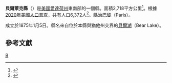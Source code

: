 {{noteTA
|G1=USStates
|1=zh:县; zh-hans:县; zh-hant:縣; zh-tw:郡;
|3=zh:贝尔莱克;zh-hans:贝尔莱克;zh-hant:貝爾萊克;zh-tw:貝爾萊克;
}}
{{Infobox U.S. County|
 county  = 貝爾萊克縣|
 state = 愛達荷州 |
 en county  = Bear Lake County|
 en state = Idaho |
 seal = <!-- 檔案不存在 Bearlakecountyseal.png ，可從英文維基百科取得 --> |
 map = Map_of_Idaho_highlighting_Bear_Lake_County.svg |
 map size = 250|
 founded = 1875|
 seat = [[巴黎_(愛達荷州)|巴黎]] | 
 area = 2,718 [[square_kilometre|km²]] (1,050 [[square_mile|mi²]]) |
 area land  = 2,527 km² (976 mi²) |
 area water = 191 km² (74 mi²) |
 area percentage = 7.04% |
 census yr = 2020|
 pop = 6,372 |
 density = 2.5|
 web = bearlakecounty.info|
|}}
'''貝爾萊克縣'''（{{lang-en|Bear Lake County}}）是[[美國|美國]][[愛達荷州|愛達荷州]]東南部的一個縣。面積2,718平方公里<ref>{{Cite web |url=https://www2.census.gov/geo/docs/maps-data/data/gazetteer/2021_Gazetteer/2021_gaz_counties_16.txt |title= 2021 Census Gazetteer Files |date=2021-08-10 |publisher=[[美國普查局|美國普查局]] |language=en |accessdate=2022-04-09}}</ref>。根據[[2020年美國人口普查|2020年美國人口普查]]，共有人口6,372人<ref>{{Cite web |url=https://www.census.gov/quickfacts/fact/table/bearlakecountyidaho/PST045221#PST045221 |title=QuickFacts: Bear Lake County, Idaho |publisher=[[美國普查局|美國普查局]] |language=en |accessdate=2022-04-09}}</ref>。縣治[[巴黎_(愛達荷州)|巴黎]]（Paris）。

成立於1875年1月5日。縣名來自位於本縣與猶他州交界的[[貝爾湖_(愛達荷州-猶他州)|貝爾湖]]（Bear Lake）。

== 參考文獻 ==
{{reflist}}
{{愛達荷州}}
{{貝爾萊克縣 (愛達荷州)}}

[[Category:愛達荷州行政區劃|B]]